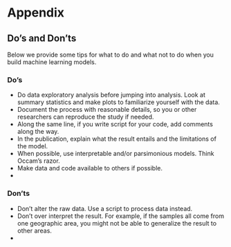 # Appendix    

## Do's and Don'ts  

Below we provide some tips for what to do and what not to do when you build machine learning models.  

### Do's  

* Do data exploratory analysis before jumping into analysis. Look at summary statistics and make plots to familiarize yourself with the data. 
* Document the process with reasonable details, so you or other researchers can reproduce the study if needed. 
* Along the same line, if you write script for your code, add comments along the way. 
* In the publication, explain what the result entails and the limitations of the model. 
* When possible, use interpretable and/or parsimonious models. Think Occam's razor. 
* Make data and code available to others if possible. 
* 


### Don'ts  

* Don't alter the raw data. Use a script to process data instead. 
* Don't over interpret the result. For example, if the samples all come from one geographic area, you might not be able to generalize the result to other areas.  
* 